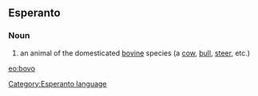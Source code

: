 ==Esperanto==
===Noun===
# an animal of the domesticated [[bovine]] species (a [[cow]], [[bull]], [[steer]], etc.)

[[eo:bovo]]
[[Category:Esperanto language]]
{{Universala Vortaro}}